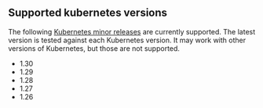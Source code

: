 ## Supported kubernetes versions

The following [Kubernetes minor releases][k8s-releases] are currently supported.
The latest version is tested against each Kubernetes version. It may work with
other versions of Kubernetes, but those are not supported.

* 1.30
* 1.29
* 1.28
* 1.27
* 1.26

[k8s-releases]: https://kubernetes.io/releases/
